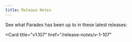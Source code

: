 ```yaml
---
title: Release Notes
---
```


See what Paradex has been up to in these latest releases: 

<CardGroup cols={2}>
<Card
  title="v1.109"
  href="/release-notes/v-1-109"
>
</Card>

<Card
  title="v1.107"
  href="/release-notes/v-1-107"
>
</Card>
</CardGroup>
